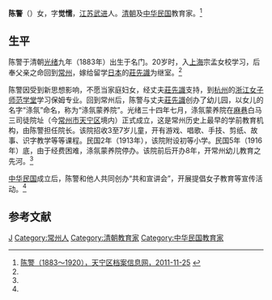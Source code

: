 '''陈警'''（{{bd|1883年||1920年|}}）女，字'''觉懦'''，[[江苏|江苏]][[武进|武进]]人。[[清朝|清朝]]及[[中华民国|中华民国]]教育家。<ref name=tnq>[http://daj.cztn.gov.cn/node/jindairenwu/2011-11-25/111125958102242737.html 陈警（1883～1920），天宁区档案信息网，2011-11-25] {{webarchive|url=https://web.archive.org/web/20160309193140/http://daj.cztn.gov.cn/node/jindairenwu/2011-11-25/111125958102242737.html |date=2016-03-09 }}</ref>

==生平==
陈警于清朝[[光绪|光绪]]九年（1883年）出生于名门。20岁时，入[[上海|上海]]宗孟女校学习，后奉父亲之命回到[[常州|常州]]，嫁给留学[[日本|日本]]的[[莊先識|莊先識]]为继室。<ref name=tnq/>

陈警因受到新思想影响，不愿当家庭妇女，经丈夫[[莊先識|莊先識]]支持，到[[杭州|杭州]]的[[浙江女子师范学堂|浙江女子师范学堂]]学习保姆专业。回到常州后，陈警与丈夫[[莊先識|莊先識]]创办了幼儿园，以女儿的名字“涤氛”命名，称为“涤氛蒙养院”。光绪三十四年七月，涤氛蒙养院在[[麻巷|麻巷]]白马三司徒院址（今[[常州市|常州市]][[天宁区|天宁区]]境内）正式成立，这是常州历史上最早的学前教育机构，由陈警担任院长。该院招收3至7岁儿童，开有游戏、唱歌、手技、剪纸、故事、识字教学等等课程。民国2年（1913年），该院附设初等小学。民国5年（1916年）底，由于经费困难，涤氛蒙养院停办。该院前后开办8年，开常州幼儿教育之先河。<ref name=tnq/>

[[中华民国|中华民国]]成立后，陈警和他人共同创办“共和宣讲会”，开展提倡女子教育等宣传活动。<ref name=tnq/>

==参考文献==
{{reflist}}

{{DEFAULTSORT:Chen陈}}
[[Category:陈姓|J]]
[[Category:常州人|Category:常州人]]
[[Category:清朝教育家|Category:清朝教育家]]
[[Category:中华民国教育家|Category:中华民国教育家]]
